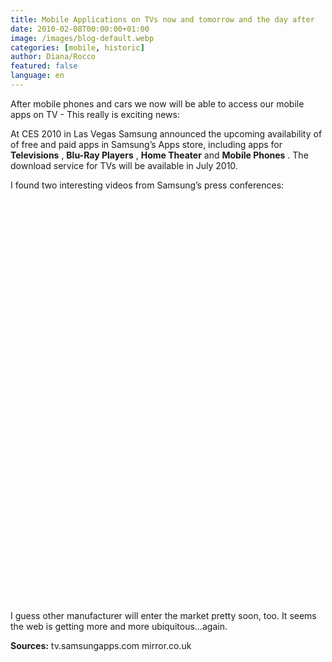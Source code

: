 ```yaml
---
title: Mobile Applications on TVs now and tomorrow and the day after
date: 2010-02-08T00:00:00+01:00
image: /images/blog-default.webp
categories: [mobile, historic]
author: Diana/Rocco
featured: false
language: en
---
```


<div class="entry-content">
After mobile phones and cars we now will be able to access our mobile apps on TV - This really is exciting news:



At CES 2010 in Las Vegas Samsung announced the upcoming availability of of free and paid apps in Samsung’s Apps store, including apps for **Televisions** , **Blu-Ray Players** , **Home Theater**  and **Mobile Phones** . The download service for TVs will be available in July 2010.



I found two interesting videos from Samsung’s press conferences:

<object classid="clsid:d27cdb6e-ae6d-11cf-96b8-444553540000" width="420" height="315" codebase="download.macromedia.com/pub/shockwave/cabs/flash/swflash.cab#version=6,0,40,0"><param name="allowFullScreen" value="true" />
<param name="allowscriptaccess" value="always" />
<param name="src" value="youtube.com/v/yH8nQHN_3dE&amp;hl=en_US&amp;fs=1&amp;" />
<param name="allowfullscreen" value="true" />
<embed type="application/x-shockwave-flash" width="420" height="315" src="http://youtube.com/v/yH8nQHN_3dE&amp;hl=en_US&amp;fs=1&amp;" allowscriptaccess="always" allowfullscreen="true"></embed></object>

<object classid="clsid:d27cdb6e-ae6d-11cf-96b8-444553540000" width="420" height="315" codebase="download.macromedia.com/pub/shockwave/cabs/flash/swflash.cab#version=6,0,40,0"><param name="allowFullScreen" value="true" />
<param name="allowscriptaccess" value="always" />
<param name="src" value="youtube.com/v/hB1Q2eiSpAQ&amp;hl=en_US&amp;fs=1&amp;" />
<param name="allowfullscreen" value="true" />
<embed type="application/x-shockwave-flash" width="420" height="315" src="http://youtube.com/v/hB1Q2eiSpAQ&amp;hl=en_US&amp;fs=1&amp;" allowscriptaccess="always" allowfullscreen="true"></embed></object>



I guess other manufacturer will enter the market pretty soon, too. It seems the web is getting more and more ubiquitous…again.

**Sources:** tv.samsungapps.commirror.co.uk
</div>

